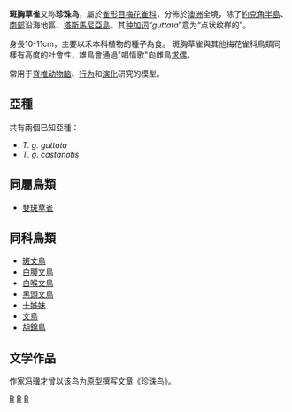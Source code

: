 {{Speciesbox
| taxon = Taeniopygia guttata
| binomial_authority = Vieillot, 1817
| status = LC
| status_system = iucn3.1
| image = Zebra finch.jpg
| image2 = Taeniopygia guttata song - pone.0025506.s001.oga
}}
'''斑胸草雀'''又称'''珍珠鸟'''，屬於[[雀形目|雀形目]][[梅花雀科|梅花雀科]]，分佈於[[澳洲|澳洲]]全境，除了[[約克角半島|約克角半島]]、[[南部|南部]]沿海地區、[[塔斯馬尼亞島|塔斯馬尼亞島]]。其[[种加词|种加词]]“''guttata''”意为“点状纹样的”。

身長10-11cm，主要以禾本科植物的種子為食。
斑胸草雀與其他梅花雀科鳥類同樣有高度的社會性，雄鳥會通過"唱情歌"向雌鳥[[求偶|求偶]]。

常用于[[脊椎动物|脊椎动物]][[脑|脑]]、[[行为|行为]]和[[演化|演化]]研究的模型。

== 亞種 ==
共有兩個已知亞種：
* ''T. g. guttata''
* ''T. g. castanotis''

== 同屬鳥類 ==
* [[雙斑草雀|雙斑草雀]]

== 同科鳥類 ==
* [[斑文鳥|斑文鳥]]
* [[白腰文鳥|白腰文鳥]]
* [[白喉文鳥|白喉文鳥]]
* [[黑頭文鳥|黑頭文鳥]]
* [[十姊妹|十姊妹]]
* [[文鳥|文鳥]]
* [[胡錦鳥|胡錦鳥]]

== 文学作品 ==
作家[[冯骥才|冯骥才]]曾以该鸟为原型撰写文章《珍珠鸟》。
{{Taxonbar|from=Q331065}}

[[Category:梅花雀科|B]]
[[Category:寵物鳥|B]]
[[Category:_1817年描述的鸟类|B]]